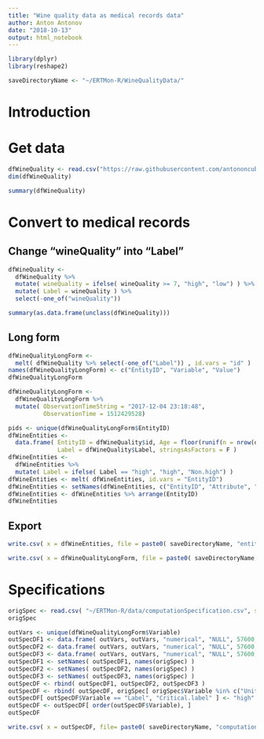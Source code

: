 ```yaml
---
title: "Wine quality data as medical records data"
author: Anton Antonov
date: "2018-10-13"
output: html_notebook
---
```


```r
library(dplyr)
library(reshape2)
```

```r
saveDirectoryName <- "~/ERTMon-R/WineQualityData/"
```

# Introduction

# Get data

```r
dfWineQuality <- read.csv("https://raw.githubusercontent.com/antononcube/MathematicaVsR/master/Data/MathematicaVsR-Data-WineQuality.csv", stringsAsFactors = F)
dim(dfWineQuality)
```

```r
summary(dfWineQuality)
```

# Convert to medical records

## Change "wineQuality" into "Label"

```r
dfWineQuality <-
  dfWineQuality %>%
  mutate( wineQuality = ifelse( wineQuality >= 7, "high", "low") ) %>% 
  mutate( Label = wineQuality ) %>% 
  select(-one_of("wineQuality"))
```

```r
summary(as.data.frame(unclass(dfWineQuality)))
```

## Long form

```r
dfWineQualityLongForm <-
  melt( dfWineQuality %>% select(-one_of("Label")) , id.vars = "id" )
names(dfWineQualityLongForm) <- c("EntityID", "Variable", "Value")
dfWineQualityLongForm
```

```r
dfWineQualityLongForm <-
  dfWineQualityLongForm %>% 
  mutate( ObservationTimeString = "2017-12-04 23:18:48", 
          ObservationTime = 1512429528)
```

```r
pids <- unique(dfWineQualityLongForm$EntityID)
dfWineEntities <-
  data.frame( EntityID = dfWineQuality$id, Age = floor(runif(n = nrow(dfWineQuality), min = 0, max = 100)), Sex = "U", 
              Label = dfWineQuality$Label, stringsAsFactors = F ) 
dfWineEntities <-
  dfWineEntities %>%
  mutate( Label = ifelse( Label == "high", "high", "Non.high") )
dfWineEntities <- melt( dfWineEntities, id.vars = "EntityID")
dfWineEntities <- setNames(dfWineEntities, c("EntityID", "Attribute", "Value"))
dfWineEntities <- dfWineEntities %>% arrange(EntityID)
dfWineEntities
```

## Export

```r
write.csv( x = dfWineEntities, file = paste0( saveDirectoryName, "entityAttributes.csv") )
```

```r
write.csv( x = dfWineQualityLongForm, file = paste0( saveDirectoryName, "eventRecords.csv") )
```

# Specifications

```r
origSpec <- read.csv( "~/ERTMon-R/data/computationSpecification.csv", stringsAsFactors = F)
origSpec
```

```r
outVars <- unique(dfWineQualityLongForm$Variable)
outSpecDF1 <- data.frame( outVars, outVars, "numerical", "NULL", 57600, "Mean", 57600, "Variable", "Mean", "NULL", "NULL", stringsAsFactors = F)
outSpecDF2 <- data.frame( outVars, outVars, "numerical", "NULL", 57600, "OutCnt", 57600, "Age", "Mean", "NULL", "NULL", stringsAsFactors = F)
outSpecDF3 <- data.frame( outVars, outVars, "numerical", "NULL", 57600, "OutFrc", 57600, "Entity", "None", "NULL", "NULL", stringsAsFactors = F)
outSpecDF1 <- setNames( outSpecDF1, names(origSpec) )
outSpecDF2 <- setNames( outSpecDF2, names(origSpec) )
outSpecDF3 <- setNames( outSpecDF3, names(origSpec) )
outSpecDF <- rbind( outSpecDF1, outSpecDF2, outSpecDF3 )
outSpecDF <- rbind( outSpecDF, origSpec[ origSpec$Variable %in% c("Unit", "Label", "Age"), ] )
outSpecDF[ outSpecDF$Variable == "Label", "Critical.label" ] <- "high"
outSpecDF <- outSpecDF[ order(outSpecDF$Variable), ]
outSpecDF
```

```r
write.csv( x = outSpecDF, file= paste0( saveDirectoryName, "computationSpecification.csv" ), row.names = F)
```
